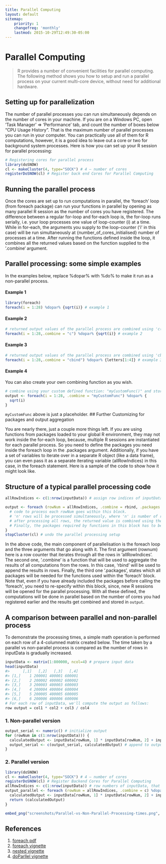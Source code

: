 ```yaml
---
title: Parallel Computing
layout: default
sitemap:
    priority: 1
    changefreq: 'monthly'
    lastmod: 2015-10-29T12:49:30-05:00
---
```

# Parallel Computing

> R provides a number of convenient facilities for parallel computing. The following method shows you how to setup and run a parallel process on your current multi-core device, without need for additional hardware.

## Setting up for parallelization

The number of parallel processes you can run simultaneously depends on the number of cores in your machine. If you are on a Windows PC, open 'Task Manager' => ‘Performance’ tab, and count the number of boxes below "CPU Usage History". That is the maximum number of parallel processes you can run in your computer.
You can practically use all of them for R computations, however, it is a good idea to leave out a core or two for background system processes. Here is how you can set up your R session for parallel processing:

```r
# Registering cores for parallel process
library(doSNOW)
cl <- makeCluster(4, type="SOCK") # 4 – number of cores
registerDoSNOW(cl) # Register back end Cores for Parallel Computing
```

## Running the parallel process

Once the cores are set up to run computations in parallel, the ‘foreach’ loop (from foreach package) can run your functions in parallel by opening as many parallel R session as the number of cores you have registered. The difference between a regular for-loop and for-each loop is, the for-loop runs serially, i.e. your loop processes one value of loop-counter (i) at a time.
While in for-each, the arguments you supply to the loop-counter (‘i’ in this case) will be run simultaneously at {number_of_cores_initialised} number of processes at a time. After running the functions defined inside the loop, it combines all the returned values based on the function supplied to the ‘.combine‘ argument.

## Parallel processing: some simple examples

In the examples below, replace %dopar% with %do% to make it run as a non-parallel process.

#### Example 1
```r
library(foreach)
foreach(i = 1:28) %dopar% {sqrt(i)} # example 1
```

#### Example 2

```r
# returned output values of the parallel process are combined using 'c()' function
foreach(i = 1:28,.combine = "c") %dopar% {sqrt(i)} # example 2
```

#### Example 3

```r
# returned output values of the parallel process are combined using 'cbind()' function
foreach(i = 1:28,.combine = "cbind") %dopar% {letters[1:4]} # example 3 
```

#### Example 4

You can also create your own combining function as you wish.

```r
# combine using your custom defined function: "myCustomFunc()" and store in 'output' variable
output <- foreach(i = 1:28, .combine = "myCustomFunc") %dopar% {
  sqrt(i)
}
```


`myCustomFunc` above is just a placeholder.
## Further Customizing for packages and output aggregation

You are nearly there, just a couple more things left. If you are using functions from packages loaded to your global R environment, they may not work inside the for-each loop, because, multiple R sessions are instantiated for each parallel process. So you need to define the packages you need inside the foreach loop in the .packages argument.
Additionally, if you have a set of variables to iterate over in a separate R object (like a data frame), you can even pass it as a separate iterating variable (allRowIndices) in this case, in the foreach statement. Here is a sample of the code to show how it might look like.

## Structure of a typical parallel processing code

```r
allRowIndices <- c(1:nrow(inputData)) # assign row indices of inputData, that will be processed in parallel

output <- foreach (rowNum = allRowIndices, .combine = rbind, .packages = c("caret", "ggplot2", "Hmisc")) %dopar% {
  # code to process each rowNum goes within this block.
  # 'n' rows will be processed simultaneously, where 'n' is number of registered cores.
  # after processing all rows, the returned value is combined using the function defined in `.combine` argument `rbind` in this case. The output thus aggregated is stored in output variable.
  # Finally, the packages required by functions in this block has to be mentioned within .packages argument.
}
stopCluster(cl) # undo the parallel processing setup
```

In the above code, the main component of parallelisation is the foreach loop and the three arguments that go along with it. The first argument (rownum) here is a row counter that iterates through all the rows in ‘allRowIndices’. The second one, ‘.combine’ is a function that will be used to aggregate the results of all computations from the rows. In this case, ‘rbind’ will be used to append the results in rows. Finally, the third one ‘.packages’, states which all packages will be needed for the functions used within the ‘foreach’ block. Note that, even if you have already included the packages before calling the ‘foreach’, you need to re-specify within this block, since, new R sessions will be opened for the parallel processing.
With all these defined, the computations will be done in parallel based on the number of cores you had registered earlier and the results get combined and stored in `output`.

## A comparison between parallel and non-parallel process

To demonstrate the processing times, a simple math operation is performed on each row of a 4-columned matrix created below. The time taken by a parallel vs non-parallel process is compared as the number of rows in inputData is gradually increased.

```r
inputData <- matrix(1:800000, ncol=4) # prepare input data
head(inputData)
#>      [,1]   [,2]   [,3]   [,4]
#> [1,]    1 200001 400001 600001
#> [2,]    2 200002 400002 600002
#> [3,]    3 200003 400003 600003
#> [4,]    4 200004 400004 600004
#> [5,]    5 200005 400005 600005
#> [6,]    6 200006 400006 600006
# For each row of inputData, we'll compute the output as follows: 
row output = col1 * col2 + col3 / col4
```

### 1. Non-parallel version

```r
output_serial <- numeric() # initialize output
for (rowNum in c(1:nrow(inputData))) {
  calculatedOutput <- inputData[rowNum, 1] * inputData[rowNum, 2] + inputData[rowNum, 3] / inputData[rowNum, 4] # compute output
  output_serial <- c(output_serial, calculatedOutput) # append to output variable
}
```

### 2. Parallel version

```r
library(doSNOW)
cl <- makeCluster(4, type="SOCK") # 4 – number of cores
registerDoSNOW(cl) # Register Backend Cores for Parallel Computing
allRowIndices <- c(1:nrow(inputData)) # row numbers of inputData, that will be processed in parallel
output_parallel <- foreach (rowNum = allRowIndices, .combine = c) %dopar% {
  calculatedOutput <- inputData[rowNum, 1] * inputData[rowNum, 2] + inputData[rowNum, 3] / inputData[rowNum, 4] # compute output
  return (calculatedOutput)
}
```

```r
embed_png("screenshots/Parallel-vs-Non-Parallel-Processing-times.png", dpi = 220)
```

## References
1. [foreach pdf](http://cran.r-project.org/web/packages/foreach/foreach.pdf)
1. [foreach vignette](http://cran.r-project.org/web/packages/foreach/vignettes/foreach.pdf)
1. [nested vignette](http://cran.r-project.org/web/packages/foreach/vignettes/nested.pdf)
1. [doParllel vignette](http://cran.r-project.org/web/packages/doParallel/vignettes/gettingstartedParallel.pdf)
